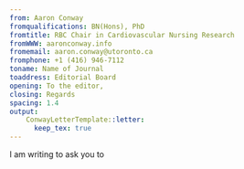 ```yaml
---
from: Aaron Conway
fromqualifications: BN(Hons), PhD
fromtitle: RBC Chair in Cardiovascular Nursing Research
fromWWW: aaronconway.info
fromemail: aaron.conway@utoronto.ca
fromphone: +1 (416) 946-7112
toname: Name of Journal
toaddress: Editorial Board
opening: To the editor, 
closing: Regards
spacing: 1.4
output: 
    ConwayLetterTemplate::letter:
      keep_tex: true
---
```


I am writing to ask you to \dots

